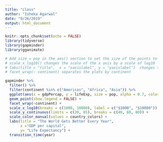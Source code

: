 ```yaml
---
title: "class"
author: "Isheka Agarwal"
date: "9/26/2019"
output: html_document
---
```


```r
knitr::opts_chunk$set(echo = FALSE)
library(tidyverse)
library(gapminder)
library(gganimate)
```

```r

# Add size = pop in the aes() section to set the size of the points to be correlated to the population variable
# scale_x_log10() changes the scale of the x axis by a scale of log10
# labs(title = "title",  x = "xaxislabel", y = "yaxislabel")  changes the title, x axis labels and y axis labels respectively
# facet_wrap(~ continent) separates the plots by continent

gapminder %>% 
  filter() %>%
  filter(continent %in% c("Americas", "Africa", "Asia")) %>%
  ggplot(aes(x = gdpPercap, y = lifeExp, size = pop, alpha = 0.7, color = country)) +
  geom_point(show.legend = FALSE) +
  facet_wrap(~continent) +
  scale_x_log10(breaks = c(1000, 10000), label = c("$1000", "$10000")) +
  scale_y_continuous(limits = c(20, 85), breaks = c(40, 60, 80)) +
  scale_color_manual(values = country_colors) +
  labs(title = "The World Gets Better Every Year", 
       x ="GDP per capital", 
       y= "Life Expectancy") +
  transition_time(year)
```

